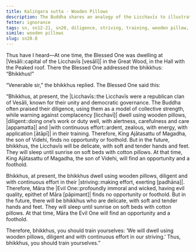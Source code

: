 ```yaml
---
title: Kaliṅgara sutta - Wooden Pillows
description: The Buddha shares an analogy of the Licchavīs to illustrate the importance of diligence and continuous effort in the practice.
fetter: ignorance
tags: sn, sn12-21, sn20, diligence, striving, training, wooden pillow, continuous effort
simile: wooden pillows
slug: sn20.8
---
```


Thus have I heard—At one time, the Blessed One was dwelling at |Vesāli::capital of the Licchavīs [vesālī]| in the Great Wood, in the Hall with the Peaked roof. There the Blessed One addressed the bhikkhus: “Bhikkhus!”

“Venerable sir,” the bhikkhus replied. The Blessed One said this:

“Bhikkhus, at present, the |Licchavīs::the Licchavīs were a republican clan of Vesāli, known for their unity and democratic governance. The Buddha often praised their diligence, using them as a model of collective strength, while warning against complacency [licchavī]| dwell using wooden pillows, |diligent::doing one’s work or duty well, with alertness, carefulness and care [appamatta]| and |with continuous effort::ardent, zealous, with energy, with application [ātāpī]| in their training. Therefore, King Ajātasattu of Magadha, the son of Videhi, finds no opportunity or foothold. But in the future, bhikkhus, the Licchavīs will be delicate, with soft and tender hands and feet. They will sleep until sunrise on soft beds with cotton pillows. At that time, King Ajātasattu of Magadha, the son of Videhi, will find an opportunity and a foothold.

Bhikkhus, at present, the bhikkhus dwell using wooden pillows, diligent and with continuous effort in their |striving::making effort, exerting [padhāna]|. Therefore, Māra the |Evil One::profoundly immoral and wicked, having evil quality, epithet of Māra [pāpimant]| finds no opportunity or foothold. But in the future, there will be bhikkhus who are delicate, with soft and tender hands and feet. They will sleep until sunrise on soft beds with cotton pillows. At that time, Māra the Evil One will find an opportunity and a foothold.

Therefore, bhikkhus, you should train yourselves: ‘We will dwell using wooden pillows, diligent and with continuous effort in our striving.’ Thus, bhikkhus, you should train yourselves.”